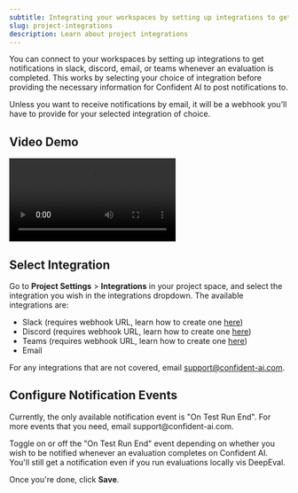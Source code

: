 ```yaml
---
subtitle: Integrating your workspaces by setting up integrations to get notifications in slack, discord, email, or teams in your project.
slug: project-integrations
description: Learn about project integrations
---
```


You can connect to your workspaces by setting up integrations to get notifications in slack, discord, email, or teams whenever an evaluation is completed. This works by selecting your choice of integration before providing the necessary information for Confident AI to post notifications to.

<Callout>
  Unless you want to receive notifications by email, it will be a webhook you'll
  have to provide for your selected integration of choice.
</Callout>

## Video Demo

<Frame caption="Connect to Slack, Discord, Teams, etc.">
<video style={{ aspectRatio: '16 / 9', width: '100%' }} controls>
  <source src="https://confident-docs.s3.us-east-1.amazonaws.com/project-configuration:setup-integrations.mp4" type="video/mp4" />
</video>
</Frame>


## Select Integration

Go to **Project Settings** > **Integrations** in your project space, and select the integration you wish in the integrations dropdown. The available integrations are:

- Slack (requires webhook URL, learn how to create one [here](https://api.slack.com/messaging/webhooks))
- Discord (requires webhook URL, learn how to create one [here](https://support.discord.com/hc/en-us/articles/228383668-Intro-to-Webhooks))
- Teams (requires webhook URL, learn how to create one [here](https://learn.microsoft.com/en-us/microsoftteams/platform/webhooks-and-connectors/how-to/add-incoming-webhook?tabs=newteams%2Cdotnet))
- Email

For any integrations that are not covered, email support@confident-ai.com.

## Configure Notification Events

<Callout type="info">
  Currently, the only available notification event is "On Test Run End". For
  more events that you need, email support@confident-ai.com.
</Callout>

Toggle on or off the "On Test Run End" event depending on whether you wish to be notified whenever an evaluation completes on Confident AI. You'll still get a notification even if you run evaluations locally vis DeepEval.

Once you're done, click **Save**.
